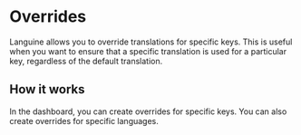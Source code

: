 # Overrides

Languine allows you to override translations for specific keys. This is useful when you want to ensure that a specific translation is used for a particular key, regardless of the default translation.

## How it works

In the dashboard, you can create overrides for specific keys. You can also create overrides for specific languages.